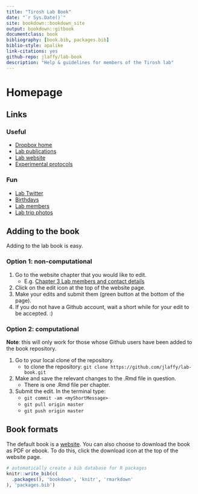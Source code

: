 ```yaml
--- 
title: "Tirosh Lab Book"
date: "`r Sys.Date()`"
site: bookdown::bookdown_site
output: bookdown::gitbook
documentclass: book
bibliography: [book.bib, packages.bib]
biblio-style: apalike
link-citations: yes
github-repo: jlaffy/lab-book
description: "Help & guidelines for members of the Tirosh lab"
---
```


# Homepage 

## Links

### Useful
- [Dropbox home](https://www.dropbox.com/home/Tirosh%20Lab)  
- [Lab publications](http://www.weizmann.ac.il/mcb/tirosh/publications-0)  
- [Lab website](http://www.weizmann.ac.il/mcb/tirosh/)  
- [Experimental protocols](https://www.dropbox.com/sh/javjoi26i5k5f6t/AADAX4RgSZUFuBwtS6TRE3wua?dl=0)  

### Fun
- [Lab Twitter](https://twitter.com/tiroshlab?lang=bg)  
- [Birthdays](https://www.dropbox.com/s/zwss5fg9rkoz7pp/lab%20bday%20list.xlsx?dl=0)  
- [Lab members](http://www.weizmann.ac.il/mcb/tirosh/group-members)  
- [Lab trip photos](http://www.weizmann.ac.il/mcb/tirosh/pictures)  

## Adding to the book
Adding to the lab book is easy.

### Option 1: non-computational
1. Go to the website chapter that you would like to edit.
    + E.g. [Chapter 3 Lab members and contact details](https://jlaffy.github.io/lab-book/contact.html)
2. Click on the edit icon at the top of the website page.
3. Make your edits and submit them (green button at the bottom of the page).
4. If you do not have a Github account, wait a short while for your edit to be accepted. :)

### Option 2: computational
**Note**: this will only work for those whose Github users have been added to the book repository.

1. Go to your local clone of the repository.
    + to clone the repository: `git clone https://github.com/jlaffy/lab-book.git`  
2. Make and save the relevant changes to the .Rmd file in question.
    + There is one .Rmd file per chapter.
3. Submit the edit. In the terminal type:
    + `git commit -am <myShortMessage>`
    + `git pull origin master`
    + `git push origin master`


## Book formats
The default book is a [website](https://jlaffy.github.io/lab-book). You can also choose to download the book as PDF or ebook. To do this, click the download icon at the top of the website page. 

```r
# automatically create a bib database for R packages
knitr::write_bib(c(
  .packages(), 'bookdown', 'knitr', 'rmarkdown'
), 'packages.bib')
```
